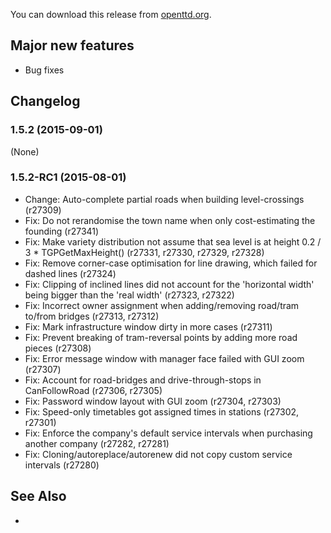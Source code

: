 {{en/-}}
{{en/Development/OTTDVersions}}
{{en/Archive/OpenTTD/Release|prev=en/Archive/OpenTTD/OpenTTD 1.5.1|next=en/Archive/OpenTTD/OpenTTD 1.5.3|date=2015-09-01}}

You can download this release from [http://www.openttd.org/en/download-stable/1.5.2 openttd.org].

==Major new features==
* Bug fixes

==Changelog==
===1.5.2 (2015-09-01)===
(None)

===1.5.2-RC1 (2015-08-01)===
* Change: Auto-complete partial roads when building level-crossings {{en/Flyspray|6283}} (r27309)
* Fix: Do not rerandomise the town name when only cost-estimating the founding {{en/Flyspray|6332}} (r27341)
* Fix: Make variety distribution not assume that sea level is at height 0.2 / 3 * TGPGetMaxHeight() {{en/Flyspray|6335}} (r27331, r27330, r27329, r27328)
* Fix: Remove corner-case optimisation for line drawing, which failed for dashed lines  (r27324)
* Fix: Clipping of inclined lines did not account for the 'horizontal width' being bigger than the 'real width' (r27323, r27322)
* Fix: Incorrect owner assignment when adding/removing road/tram to/from bridges {{en/Flyspray|6317}} (r27313, r27312)
* Fix: Mark infrastructure window dirty in more cases (r27311)
* Fix: Prevent breaking of tram-reversal points by adding more road pieces {{en/Flyspray|6283}} (r27308)
* Fix: Error message window with manager face failed with GUI zoom {{en/Flyspray|6259}} (r27307)
* Fix: Account for road-bridges and drive-through-stops in CanFollowRoad {{en/Flyspray|6320}} (r27306, r27305)
* Fix: Password window layout with GUI zoom {{en/Flyspray|6321}} (r27304, r27303)
* Fix: Speed-only timetables got assigned times in stations {{en/Flyspray|6313}} (r27302, r27301)
* Fix: Enforce the company's default service intervals when purchasing another company {{en/Flyspray|6254}} (r27282, r27281)
* Fix: Cloning/autoreplace/autorenew did not copy custom service intervals (r27280)

==See Also==
* {{en/Archive/OpenTTD/OTTDNewsArticle|221|The 1.5.2 news article}}